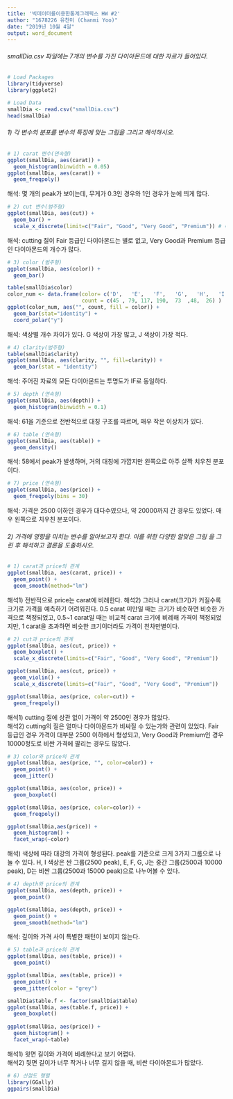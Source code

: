 ---
title: '빅데이터를이용한통계그래픽스 HW #2'
author: "1678226 유찬미 (Chanmi Yoo)"
date: "2019년 10월 4일"
output: word_document
---

###### smallDia.csv 파일에는 7개의 변수를 가진 다이아몬드에 대한 자료가 들어있다.
```{r setup}
# Load Packages
library(tidyverse)
library(ggplot2)

# Load Data
smallDia <- read.csv("smallDia.csv")
head(smallDia)

```

###### 1) 각 변수의 분포를 변수의 특징에 맞는 그림을 그리고 해석하시오.  

```{r}
# 1) carat 변수(연속형)
ggplot(smallDia, aes(carat)) +
  geom_histogram(binwidth = 0.05)
ggplot(smallDia, aes(carat)) +
  geom_freqpoly() 
```

해석: 몇 개의 peak가 보이는데, 무게가 0.3인 경우와 1인 경우가 눈에 띄게 많다. 

```{r}
# 2) cut 변수(범주형)
ggplot(smallDia, aes(cut)) +
  geom_bar() +
  scale_x_discrete(limit=c("Fair", "Good", "Very Good", "Premium")) # 배열순서 변경

```

해석: cutting 질이 Fair 등급인 다이아몬드는 별로 없고, Very Good과 Premium 등급인 다이아몬드의 개수가 많다. 

```{r}
# 3) color (범주형)
ggplot(smallDia, aes(color)) +
  geom_bar()

table(smallDia$color)
color_num <- data.frame(color= c('D',   'E',   'F',   'G',   'H',   'I',   'J' ),
                        count = c(45 , 79, 117, 190,  73  ,48,  26) )
ggplot(color_num, aes("", count, fill = color)) +
  geom_bar(stat="identity") +
  coord_polar("y")
```

해석: 색상별 개수 차이가 있다. G 색상이 가장 많고, J 색상이 가장 적다. 

```{r}
# 4) clarity(범주형)
table(smallDia$clarity)
ggplot(smallDia, aes(clarity, "", fill=clarity)) +
  geom_bar(stat = "identity")
```

해석: 주어진 자료의 모든 다이아몬드는 투명도가 IF로 동일하다. 


```{r}
# 5) depth (연속형)
ggplot(smallDia, aes(depth)) +
  geom_histogram(binwidth = 0.1)
```

해석: 61을 기준으로 전반적으로 대칭 구조를 따르며, 매우 작은 이상치가 있다. 

```{r}
# 6) table (연속형)
ggplot(smallDia, aes(table)) +
  geom_density()
```

해석: 58에서 peak가 발생하며, 거의 대칭에 가깝지만 왼쪽으로 아주 살짝 치우친 분포이다. 

```{r}
# 7) price (연속형)
ggplot(smallDia, aes(price)) +
  geom_freqpoly(bins = 30)
```

해석: 가격은 2500 이하인 경우가 대다수였으나, 약 20000까지 간 경우도 있었다. 매우 왼쪽으로 치우친 분포이다.  
  
  
  
###### 2) 가격에 영향을 미치는 변수를 알아보고자 한다. 이를 위한 다양한 알맞은 그림 을 그린 후 해석하고 결론을 도출하시오.

```{r}
# 1) carat과 price의 관계 
ggplot(smallDia, aes(carat, price)) +
  geom_point() +
  geom_smooth(method="lm")
```

해석1) 전반적으로 price는 carat에 비례한다.
해석2) 그러나 carat(크기)가 커질수록 크기로 가격을 예측하기 어려워진다. 0.5 carat 미만일 때는 크기가 비슷하면 비슷한 가격으로 책정되었고, 0.5~1 carat일 때는 비교적 carat 크기에 비례해 가격이 책정되었지만, 1 carat을 초과하면 비슷한 크기이더라도 가격이 천차만별이다.

```{r}

# 2) cut과 price의 관계 
ggplot(smallDia, aes(cut, price)) +
  geom_boxplot() +
  scale_x_discrete(limits=c("Fair", "Good", "Very Good", "Premium")) 

ggplot(smallDia, aes(cut, price)) +
  geom_violin() +
  scale_x_discrete(limits=c("Fair", "Good", "Very Good", "Premium")) 

ggplot(smallDia, aes(price, color=cut)) +
  geom_freqpoly()
```

해석1) cutting 질에 상관 없이 가격이 약 2500인 경우가 많았다.  
해석2) cutting의 질은 얼마나 다이아몬드가 비싸질 수 있는가와 관련이 있었다. Fair 등급인 경우 가격이 대부분 2500 이하에서 형성되고, Very Good과 Premium인 경우 10000정도로 비싼 가격에 팔리는 경우도 많았다.  

```{r}

# 3) color와 price의 관계
ggplot(smallDia, aes(price, "", color=color)) +
  geom_point() +
  geom_jitter()

ggplot(smallDia, aes(color, price)) +
  geom_boxplot()

ggplot(smallDia, aes(price, color=color)) +
  geom_freqpoly()

ggplot(smallDia,aes(price)) + 
  geom_histogram() + 
  facet_wrap(~color) 
```

해석) 색상에 따라 대강의 가격이 형성된다. peak를 기준으로 크게 3가지 그룹으로 나눌 수 있다. H, I 색상은 싼 그룹(2500 peak), E, F, G, J는 중간 그룹(2500과 10000 peak), D는 비싼 그룹(2500과 15000 peak)으로 나누어볼 수 있다.  


```{r}

# 4) depth와 price의 관계
ggplot(smallDia, aes(depth, price)) +
  geom_point()

ggplot(smallDia, aes(depth, price)) +
  geom_point() +
  geom_smooth(method="lm")
```

해석: 깊이와 가격 사이 특별한 패턴이 보이지 않는다. 

```{r}
# 5) table과 price의 관계 
ggplot(smallDia, aes(table, price)) +
  geom_point() 

ggplot(smallDia, aes(table, price)) +
  geom_point() +
  geom_jitter(color = "grey")

smallDia$table.f <- factor(smallDia$table)
ggplot(smallDia, aes(table.f, price)) +
  geom_boxplot()
  
ggplot(smallDia, aes(price)) +
  geom_histogram() +
  facet_wrap(~table)

```

해석1) 윗면 길이와 가격이 비례한다고 보기 어렵다.  
해석2) 뒷면 길이가 너무 작거나 너무 길지 않을 때, 비싼 다이아몬드가 많았다.   

```{r}
# 6) 산점도 행렬 
library(GGally) 
ggpairs(smallDia)
```


